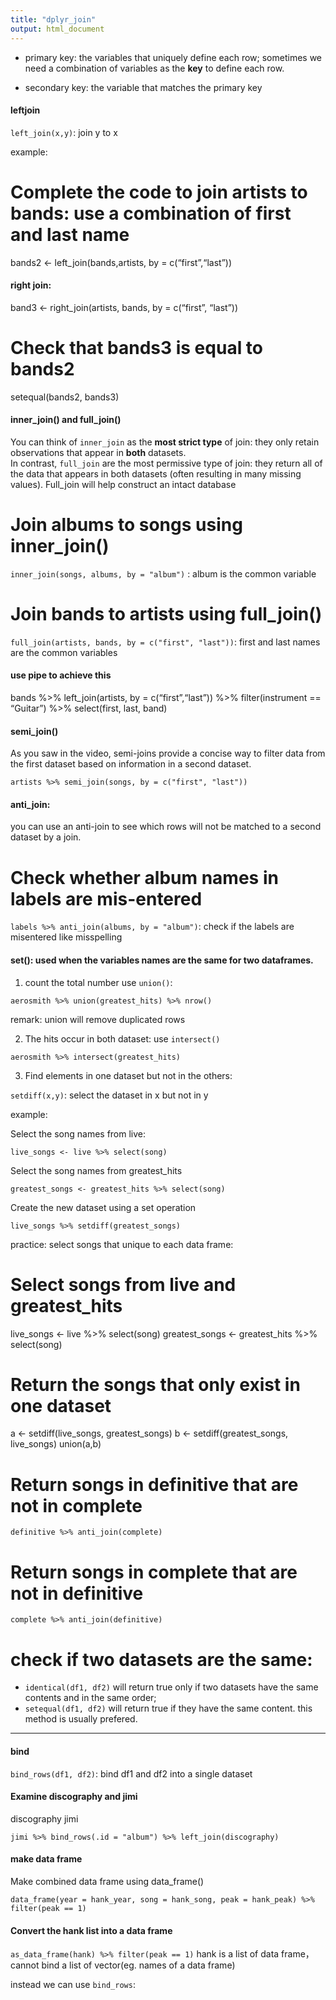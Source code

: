 ```yaml
---
title: "dplyr_join"
output: html_document
---
```


* primary key: the variables that uniquely define each row; sometimes we need a combination of variables as the **key** to define each row.

* secondary key: the variable that matches the primary key

#### leftjoin 
`left_join(x,y)`: join y to x

example:  

# Complete the code to join artists to bands: use a combination of first and last name

bands2 <- left_join(bands,artists, by = c("first","last")) 

#### right join:

band3 <- right_join(artists, bands, by = c("first", "last"))

# Check that bands3 is equal to bands2
setequal(bands2, bands3)

#### inner_join() and full_join()

You can think of `inner_join` as the **most strict type** of join: they only retain observations that appear in **both** datasets.   
In contrast, `full_join` are the most permissive type of join: they return all of the data that appears in both datasets (often resulting in many missing values). Full_join will help construct an intact database

# Join albums to songs using inner_join()
`inner_join(songs, albums, by = "album")` : album is the common variable

# Join bands to artists using full_join()
`full_join(artists, bands, by = c("first", "last"))`: first and last names are the common variables

#### use pipe to achieve this

bands %>% 
     left_join(artists, by = c("first","last")) %>% 
     filter(instrument == "Guitar") %>% 
     select(first, last, band)

#### semi_join()

As you saw in the video, semi-joins provide a concise way to filter data from the first dataset based on information in a second dataset.

`artists %>% semi_join(songs, by = c("first", "last"))`

#### anti_join: 

you can use an anti-join to see which rows will not be matched to a second dataset by a join.
   
# Check whether album names in labels are mis-entered

`labels %>% anti_join(albums, by = "album")`: check if the labels are misentered like misspelling

#### set(): used when the variables names are the same for two dataframes.

1. count the total number use `union()`:  

`aerosmith %>% union(greatest_hits) %>% nrow()`

remark: union will remove duplicated rows

2. The hits occur in both dataset: use `intersect()`

`aerosmith %>% intersect(greatest_hits)`

3. Find elements in one dataset but not in the others:

`setdiff(x,y)`: select the dataset in x but not in y

example:  

Select the song names from live:

`live_songs <- live %>% select(song)`

Select the song names from greatest_hits

`greatest_songs <- greatest_hits %>% select(song)`

Create the new dataset using a set operation

`live_songs %>% setdiff(greatest_songs)`
     
practice: select songs that unique to each data frame:  

# Select songs from live and greatest_hits
live_songs <- live %>% select(song)
greatest_songs <- greatest_hits %>% select(song)


# Return the songs that only exist in one dataset
a <- setdiff(live_songs, greatest_songs)
b <- setdiff(greatest_songs, live_songs)
union(a,b)

# Return songs in definitive that are not in complete  

`definitive %>% anti_join(complete)`

# Return songs in complete that are not in definitive  

`complete %>% anti_join(definitive)`  

# check if two datasets are the same:  

* `identical(df1, df2)` will return true only if two datasets have the same contents and in the same order;
* `setequal(df1, df2)` will return true if they have the same content. this method is usually prefered.

---------------

#### bind
`bind_rows(df1, df2)`: bind df1 and df2 into a single dataset

#### Examine discography and jimi
discography
jimi

`jimi %>% bind_rows(.id = "album") %>% left_join(discography)`

#### make data frame

Make combined data frame using data_frame()  

`data_frame(year = hank_year, song = hank_song, peak = hank_peak) %>% filter(peak == 1)`

#### Convert the hank list into a data frame
`as_data_frame(hank) %>% filter(peak == 1)` hank is a list of data frame，cannot bind a list of vector(eg. names of a data frame)

instead we can use `bind_rows`:





  






